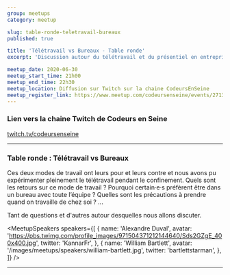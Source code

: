 ```yaml
---
group: meetups
category: meetup

slug: table-ronde-teletravail-bureaux
published: true

title: 'Télétravail vs Bureaux - Table ronde'
excerpt: 'Discussion autour du télétravail et du présentiel en entreprise.'

meetup_date: 2020-06-30
meetup_start_time: 21h00
meetup_end_time: 22h30
meetup_location: Diffusion sur Twitch sur la chaine CodeursEnSeine
meetup_register_link: https://www.meetup.com/codeursenseine/events/271335835/
---
```


### Lien vers la chaine Twitch de Codeurs en Seine

<a href="https://www.twitch.tv/codeursenseine">twitch.tv/codeursenseine</a>

---

### Table ronde : Télétravail vs Bureaux

Ces deux modes de travail ont leurs pour et leurs contre et nous avons pu expérimenter
pleinement le télétravail pendant le confinement. Quels sont les retours sur ce
mode de travail ? Pourquoi certain·e·s préfèrent être dans un bureau avec toute l’équipe ?
Quelles sont les précautions à prendre quand on travaille de chez soi ? ...

Tant de questions et d'autres autour desquelles nous allons discuter.

<MeetupSpeakers
  speakers={[
    {
      name: 'Alexandre Duval',
      avatar:
        'https://pbs.twimg.com/profile_images/971504371212144640/Sds2GZgE_400x400.jpg',
      twitter: 'KannarFr',
    },
    {
      name: 'William Bartlett',
      avatar: '/images/meetups/speakers/william-bartlett.jpg',
      twitter: 'bartlettstarman',
    },
  ]}
/>

---
